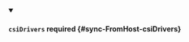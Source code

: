


<details className="config-field" data-expandable="true" open>
<summary>

#### `csiDrivers` <span className="config-field-required" data-required="false">required</span> <span className="config-field-type"></span> <span className="config-field-default"></span> <span className="config-field-enum"></span> {#sync-FromHost-csiDrivers}



</summary>

<PartialCsidriversreference />


</details>
